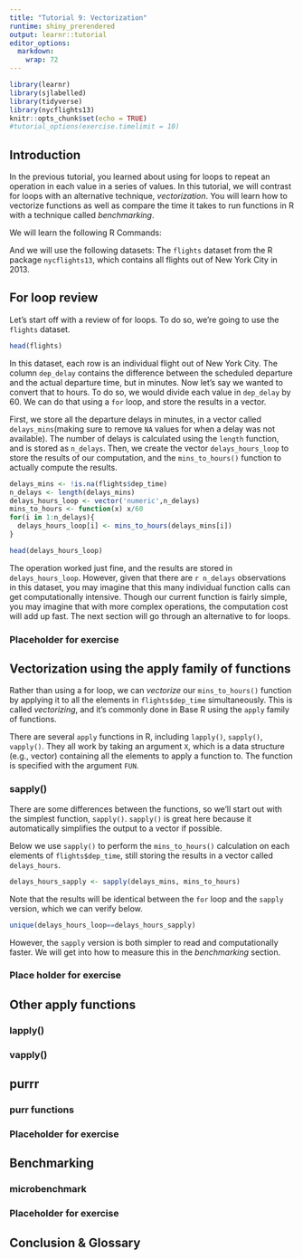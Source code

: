 ```yaml
---
title: "Tutorial 9: Vectorization"
runtime: shiny_prerendered
output: learnr::tutorial
editor_options: 
  markdown: 
    wrap: 72
---
```


```r
library(learnr)
library(sjlabelled)
library(tidyverse)
library(nycflights13)
knitr::opts_chunk$set(echo = TRUE)
#tutorial_options(exercise.timelimit = 10)
```

## **Introduction**

In the previous tutorial, you learned about using for loops to repeat an
operation in each value in a series of values. In this tutorial, we will
contrast for loops with an alternative technique, *vectorization*. You
will learn how to vectorize functions as well as compare the time it
takes to run functions in R with a technique called *benchmarking*.

We will learn the following R Commands:

<!-- add commands used in tutorial -->

And we will use the following datasets: 
The `flights` dataset from the R package `nycflights13`, which contains all flights out of New York City in 2013.

## **For loop review**

Let's start off with a review of for loops. To do so, we're going to use the `flights` dataset. 

```r
head(flights)
```

In this dataset, each row is an individual flight out of New York City. The column `dep_delay` contains the difference between the scheduled departure and the actual departure time, but in minutes. Now let's say we wanted to convert that to hours. To do so, we would divide each value in `dep_delay` by 60. We can do that using a `for` loop, and store the results in a vector.

First, we store all the departure delays in minutes, in a vector called `delays_mins`(making sure to remove `NA` values for when a delay was not available). The number of delays is calculated using the `length` function, and is stored as `n_delays`. Then, we create the vector `delays_hours_loop` to store the results of our computation, and the `mins_to_hours()` function to actually compute the results. 

```r
delays_mins <- !is.na(flights$dep_time)
n_delays <- length(delays_mins)
delays_hours_loop <- vector('numeric',n_delays)
mins_to_hours <- function(x) x/60
for(i in 1:n_delays){
  delays_hours_loop[i] <- mins_to_hours(delays_mins[i])
}
```

```r
head(delays_hours_loop)
```
The operation worked just fine, and the results are stored in `delays_hours_loop`.
However, given that there are `r n_delays` observations in this dataset, you may imagine that this many individual function calls can get computationally intensive. Though our current function is fairly simple, you may imagine that with more complex operations, the computation cost will add up fast. The next section will go through an alternative to for loops.

### Placeholder for exercise
<!-- add an exercise -->

## **Vectorization using the apply family of functions**

Rather than using a for loop, we can *vectorize* our `mins_to_hours()` function by applying it to all the elements in `flights$dep_time` simultaneously. This is called *vectorizing*, and it's commonly done in Base R using the `apply` family of functions. 
  
There are several `apply` functions in R, including `lapply()`, `sapply()`, `vapply()`. They all work by taking an argument `X`, which is a data structure (e.g., vector) containing all the elements to apply a function to. The function is specified with the argument `FUN`. 

### sapply()
There are some differences between the functions, so we'll start out with the simplest function, `sapply()`. `sapply()` is great here because it automatically simplifies the output to a vector if possible. 

Below we use `sapply()` to perform the `mins_to_hours()` calculation on each elements of `flights$dep_time`, still storing the results in a vector called `delays_hours`. 

```r
delays_hours_sapply <- sapply(delays_mins, mins_to_hours)
```

Note that the results will be identical between the `for` loop and the `sapply` version, which we can verify below.

```r
unique(delays_hours_loop==delays_hours_sapply)
```

However, the `sapply` version is both simpler to read and computationally faster. We will get into how to measure this in the *benchmarking* section.

### Place holder for exercise

## **Other apply functions**

### lapply()

### vapply()

## **purrr**

### purr functions

### Placeholder for exercise

## **Benchmarking**

### microbenchmark

### Placeholder for exercise

## **Conclusion & Glossary**


